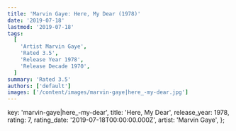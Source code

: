 ```yaml
---
title: 'Marvin Gaye: Here, My Dear (1978)'
date: '2019-07-18'
lastmod: '2019-07-18'
tags:
  [
    'Artist Marvin Gaye',
    'Rated 3.5',
    'Release Year 1978',
    'Release Decade 1970',
  ]
summary: 'Rated 3.5'
authors: ['default']
images: ['/content/images/marvin-gaye|here_-my-dear.jpg']
---
```


  key: 'marvin-gaye|here_-my-dear',
  title: 'Here, My Dear',
  release_year: 1978,
  rating: 7,
  rating_date: '2019-07-18T00:00:00.000Z',
  artist: 'Marvin Gaye',
};

<MusicRating data={data} />
